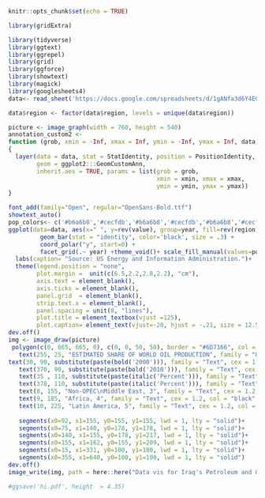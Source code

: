 ```r
knitr::opts_chunk$set(echo = TRUE)
```
```r


library(gridExtra)

library(tidyverse)
library(ggtext)
library(ggrepel)
library(grid)
library(ggforce)
library(showtext)
library(magick)
library(googlesheets4)
data<- read_sheet('https://docs.google.com/spreadsheets/d/1gANfa3d6Y4EGBuODZGbW4m6yHjCOSovfzkFLxvRhBrM/edit?usp=sharing')

data$region <- factor(data$region, levels = unique(data$region))


```
```r

picture <- image_graph(width = 760, height = 540)
annotation_custom2 <- 
function (grob, xmin = -Inf, xmax = Inf, ymin = -Inf, ymax = Inf, data) 
{
  layer(data = data, stat = StatIdentity, position = PositionIdentity, 
        geom = ggplot2:::GeomCustomAnn, 
        inherit.aes = TRUE, params = list(grob = grob, 
                                          xmin = xmin, xmax = xmax, 
                                          ymin = ymin, ymax = ymax))
}

font_add(family="Open", regular="OpenSans-Bold.ttf")
showtext_auto()
pop_colors<- c('#b6a6b8','#cecfdb','#b6a6b8','#cecfdb','#b6a6b8','#cecfdb','#b6a6b8','#cecfdb','#f3b343','#7ba539','#d8252e','#e6e154','#3e6dbe')
ggplot(data=data, aes(x=" ", y=rev(value), group=year, fill=rev(region))) +
         geom_bar(stat = "identity", color='black', size = .3) +
         coord_polar("y", start=0) + 
         facet_grid(.~ year) +theme_void()+ scale_fill_manual(values=pop_colors)+
  labs(caption= "Source: US Energy and Information Administration.")+
  theme(legend.position = "none",
        plot.margin =  unit(c(6.5,2.2,2.8,2.2), "cm"),
        axis.text = element_blank(),
        axis.ticks = element_blank(),
        panel.grid  = element_blank(),
        strip.text.x = element_blank(),
        panel.spacing = unit(8, "lines"),
        plot.title = element_textbox(vjust =125),
        plot.caption= element_text(vjust=-20, hjust = -.21, size = 12.5))
dev.off()
img <- image_draw(picture)
 polygon(c(0, 665, 665, 0), c(0, 0, 50, 50), border = "#6D7166", col = "#6D7166")+
   text(255, 25, "ESTIMATED SHARE OF WORLD OIL PRODUCTION", family = "Open", cex = 1.7, col = "white")+
text(30, 90, substitute(paste(bold('2000'))), family = "Text", cex = 1.2, col = "black")+
   text(370, 90, substitute(paste(bold('2010'))), family = "Text", cex = 1.2, col = "black")+
   text(35 , 110, substitute(paste(italic('Percent'))), family = "Text", cex = 1.1, col = "black")+
   text(378, 110, substitute(paste(italic('Percent'))), family = "Text", cex = 1.1, col = "black")+
   text(8, 155, "Non-OPEC\nMiddle East, 3", family = "Text", cex = 1.2, col = "black", pos=4)+
   text(9, 185, "Africa, 4", family = "Text", cex = 1.2, col = "black", pos=4)+
   text(10, 225, "Latin America, 5", family = "Text", cex = 1.2, col = "black", pos=4)+
   
   segments(x0=92, x1=155, y0=155, y1=155, lwd = 1, lty = "solid")+
   segments(x0=75, x1=140, y0=178, y1=178, lwd = 1, lty = "solid")+
   segments(x0=140, x1=155, y0=178, y1=217, lwd = 1, lty = "solid")+
   segments(x0=155, x1=162, y0=155, y1=209, lwd = 1, lty = "solid")+
   segments(x0=15, x1=331, y0=100, y1=100, lwd = 1, lty = "solid")+
   segments(x0=355, x1=640, y0=100, y1=100, lwd = 1, lty = "solid")
dev.off()
image_write(img, path = here::here("Data vis for Iraq's Petroleum and Gas Infrastructure", "Key.png"), format = "png")

#ggsave('hi.pdf', height  = 4.35)

```
